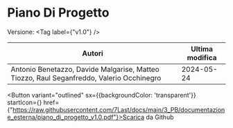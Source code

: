 

# Piano Di Progetto

Versione: <Tag label={"v1.0"} />



|                                         Autori                                         |Ultima modifica|
|----------------------------------------------------------------------------------------|---------------|
|Antonio Benetazzo, Davide Malgarise, Matteo Tiozzo, Raul Seganfreddo, Valerio Occhinegro|   2024-05-24  |

<Button variant="outlined" sx={{backgroundColor: 'transparent'}} startIcon={<GithubIcon />} href={"https://raw.githubusercontent.com/7Last/docs/main/3_PB/documentazione_esterna/piano_di_progetto_v1.0.pdf"}>Scarica da Github</Button>
